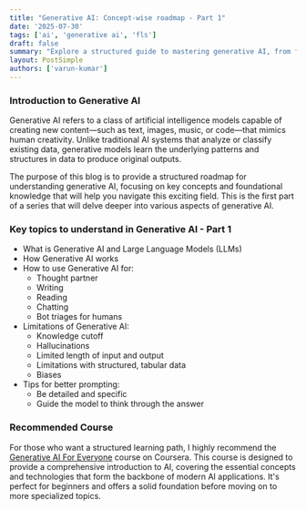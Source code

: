 ```yaml
---
title: "Generative AI: Concept-wise roadmap - Part 1"
date: '2025-07-30'
tags: ['ai', 'generative ai', 'fls']
draft: false
summary: "Explore a structured guide to mastering generative AI, from foundational concepts to advanced models and practical applications."
layout: PostSimple
authors: ['varun-kumar']
---
```



### Introduction to Generative AI

Generative AI refers to a class of artificial intelligence models capable of creating new content—such as text, images, music, or code—that mimics human creativity. Unlike traditional AI systems that analyze or classify existing data, generative models learn the underlying patterns and structures in data to produce original outputs.

The purpose of this blog is to provide a structured roadmap for understanding generative AI, focusing on key concepts and foundational knowledge that will help you navigate this exciting field. This is the first part of a series that will delve deeper into various aspects of generative AI.

### Key topics to understand in Generative AI - Part 1

- What is Generative AI and Large Language Models (LLMs)
- How Generative AI works
- How to use Generative AI for:
    - Thought partner
    - Writing
    - Reading
    - Chatting
    - Bot triages for humans
- Limitations of Generative AI:
    - Knowledge cutoff
    - Hallucinations
    - Limited length of input and output
    - Limitations with structured, tabular data
    - Biases
- Tips for better prompting:
    - Be detailed and specific
    - Guide the model to think through the answer


### Recommended Course

For those who want a structured learning path, I highly recommend the [Generative AI For Everyone](https://www.coursera.org/learn/generative-ai-for-everyone) course on Coursera. This course is designed to provide a comprehensive introduction to AI, covering the essential concepts and technologies that form the backbone of modern AI applications. It's perfect for beginners and offers a solid foundation before moving on to more specialized topics.